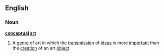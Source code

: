 ==English==
===Noun===
{{wikipedia}}
'''[[conceptual]] [[art]]'''
#A [[genre]] of art in which the [[transmission]] of [[idea]]s is more [[important]] than the [[creation]] of an art [[object]]